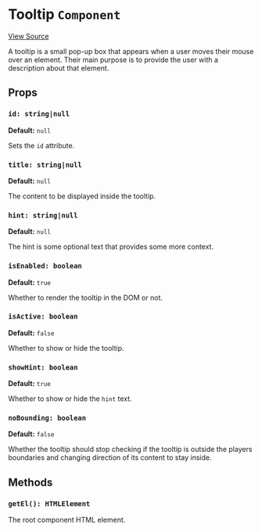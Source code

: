 
<Meta title="Packages/Player/Plugins/Tooltips/Tooltip" />

# Tooltip `Component`

[View Source](https://github.com/vime-js/vime/blob/master/packages/vime-player/src/plugins/tooltips/Tooltip.svelte)

A tooltip is a small pop-up box that appears when a user moves their mouse over an element. Their main 
purpose is to provide the user with a description about that element.

## Props

### `id: string|null`

**Default:** `null`

Sets the `id` attribute.

### `title: string|null`

**Default:** `null`

The content to be displayed inside the tooltip.

### `hint: string|null`

**Default:** `null`

The hint is some optional text that provides some more context.

### `isEnabled: boolean`

**Default:** `true`

Whether to render the tooltip in the DOM or not.

### `isActive: boolean`

**Default:** `false`

Whether to show or hide the tooltip.

### `showHint: boolean`

**Default:** `true`

Whether to show or hide the `hint` text.

### `noBounding: boolean`

**Default:** `false`

Whether the tooltip should stop checking if the tooltip is outside the players boundaries and 
changing direction of its content to stay inside.

## Methods

### `getEl(): HTMLElement`

The root component HTML element.